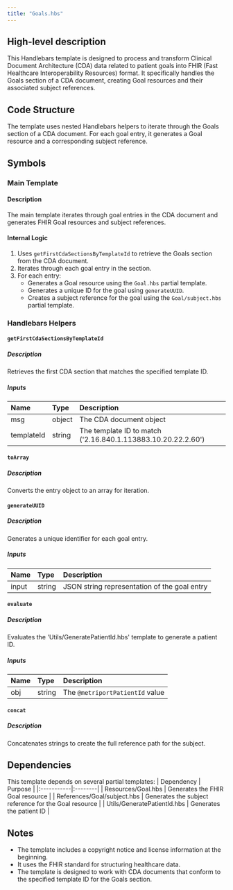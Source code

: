 ```yaml
---
title: "Goals.hbs"
---
```


## High-level description
This Handlebars template is designed to process and transform Clinical Document Architecture (CDA) data related to patient goals into FHIR (Fast Healthcare Interoperability Resources) format. It specifically handles the Goals section of a CDA document, creating Goal resources and their associated subject references.

## Code Structure
The template uses nested Handlebars helpers to iterate through the Goals section of a CDA document. For each goal entry, it generates a Goal resource and a corresponding subject reference.

## Symbols

### Main Template
#### Description
The main template iterates through goal entries in the CDA document and generates FHIR Goal resources and subject references.

#### Internal Logic
1. Uses `getFirstCdaSectionsByTemplateId` to retrieve the Goals section from the CDA document.
2. Iterates through each goal entry in the section.
3. For each entry:
   - Generates a Goal resource using the `Goal.hbs` partial template.
   - Generates a unique ID for the goal using `generateUUID`.
   - Creates a subject reference for the goal using the `Goal/subject.hbs` partial template.

### Handlebars Helpers
#### `getFirstCdaSectionsByTemplateId`
##### Description
Retrieves the first CDA section that matches the specified template ID.

##### Inputs
| Name | Type | Description |
|:-----|:-----|:------------|
| msg | object | The CDA document object |
| templateId | string | The template ID to match ('2.16.840.1.113883.10.20.22.2.60') |

#### `toArray`
##### Description
Converts the entry object to an array for iteration.

#### `generateUUID`
##### Description
Generates a unique identifier for each goal entry.

##### Inputs
| Name | Type | Description |
|:-----|:-----|:------------|
| input | string | JSON string representation of the goal entry |

#### `evaluate`
##### Description
Evaluates the 'Utils/GeneratePatientId.hbs' template to generate a patient ID.

##### Inputs
| Name | Type | Description |
|:-----|:-----|:------------|
| obj | string | The `@metriportPatientId` value |

#### `concat`
##### Description
Concatenates strings to create the full reference path for the subject.

## Dependencies
This template depends on several partial templates:
| Dependency | Purpose |
|:-----------|:--------|
| Resources/Goal.hbs | Generates the FHIR Goal resource |
| References/Goal/subject.hbs | Generates the subject reference for the Goal resource |
| Utils/GeneratePatientId.hbs | Generates the patient ID |

## Notes
- The template includes a copyright notice and license information at the beginning.
- It uses the FHIR standard for structuring healthcare data.
- The template is designed to work with CDA documents that conform to the specified template ID for the Goals section.